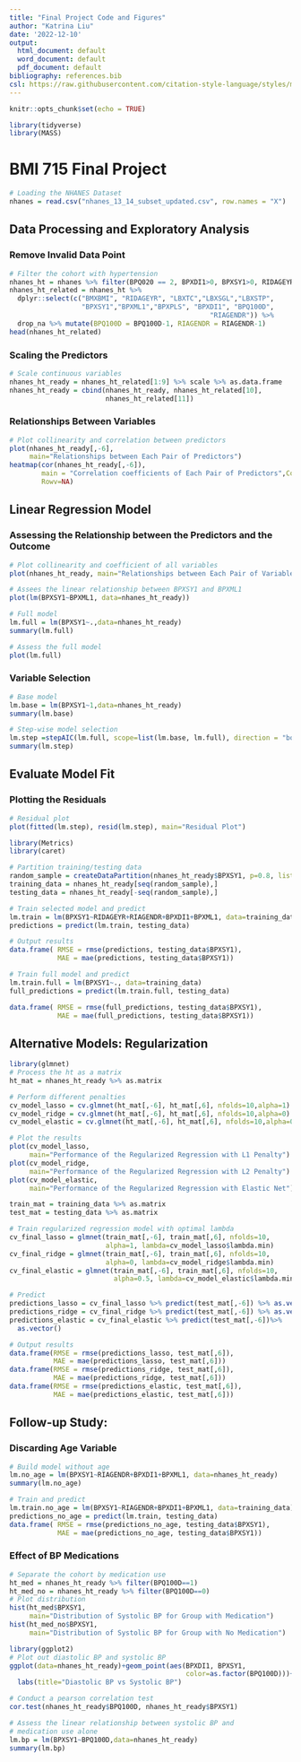 ---
title: "Final Project Code and Figures"
author: "Katrina Liu"
date: '2022-12-10'
output:
  html_document: default
  word_document: default
  pdf_document: default
bibliography: references.bib
csl: https://raw.githubusercontent.com/citation-style-language/styles/master/research-institute-for-nature-and-forest.csl
---

```{r setup, include=FALSE}
knitr::opts_chunk$set(echo = TRUE)
```

```{r}
library(tidyverse)
library(MASS)
```

# BMI 715 Final Project


```{r}
# Loading the NHANES Dataset
nhanes = read.csv("nhanes_13_14_subset_updated.csv", row.names = "X")
```


## Data Processing and Exploratory Analysis

### Remove Invalid Data Point


```{r}
# Filter the cohort with hypertension
nhanes_ht = nhanes %>% filter(BPQ020 == 2, BPXDI1>0, BPXSY1>0, RIDAGEYR<80) 
nhanes_ht_related = nhanes_ht %>% 
  dplyr::select(c("BMXBMI", "RIDAGEYR", "LBXTC","LBXSGL","LBXSTP",
                  "BPXSY1","BPXML1","BPXPLS", "BPXDI1", "BPQ100D",
                                                  "RIAGENDR")) %>% 
  drop_na %>% mutate(BPQ100D = BPQ100D-1, RIAGENDR = RIAGENDR-1)
head(nhanes_ht_related)
```

### Scaling the Predictors


```{r}
# Scale continuous variables
nhanes_ht_ready = nhanes_ht_related[1:9] %>% scale %>% as.data.frame
nhanes_ht_ready = cbind(nhanes_ht_ready, nhanes_ht_related[10], 
                        nhanes_ht_related[11])

```

### Relationships Between Variables


```{r, fig.height = 8, fig.width = 10}
# Plot collinearity and correlation between predictors
plot(nhanes_ht_ready[,-6], 
     main="Relationships between Each Pair of Predictors")
heatmap(cor(nhanes_ht_ready[,-6]),
        main = "Correlation coefficients of Each Pair of Predictors",Colv=NA, 
        Rowv=NA)

```

## Linear Regression Model

### Assessing the Relationship between the Predictors and the Outcome

```{r, fig.height = 8, fig.width = 10}
# Plot collinearity and coefficient of all variables
plot(nhanes_ht_ready, main="Relationships between Each Pair of Variables")
```

```{r, fig.height = 8, fig.width = 10}
# Assees the linear relationship between BPXSY1 and BPXML1
plot(lm(BPXSY1~BPXML1, data=nhanes_ht_ready))
```


```{r, fig.height = 8, fig.width = 10}
# Full model
lm.full = lm(BPXSY1~.,data=nhanes_ht_ready)
summary(lm.full)
```


```{r, fig.height = 8, fig.width = 10}
# Assess the full model
plot(lm.full)
```


### Variable Selection


```{r}
# Base model
lm.base = lm(BPXSY1~1,data=nhanes_ht_ready)
summary(lm.base)
```

```{r}
# Step-wise model selection
lm.step =stepAIC(lm.full, scope=list(lm.base, lm.full), direction = "both")
summary(lm.step)
```


## Evaluate Model Fit

### Plotting the Residuals

```{r, fig.height = 8, fig.width = 10}
# Residual plot
plot(fitted(lm.step), resid(lm.step), main="Residual Plot")
```



```{r}
library(Metrics)
library(caret)

# Partition training/testing data
random_sample = createDataPartition(nhanes_ht_ready$BPXSY1, p=0.8, list=FALSE)
training_data = nhanes_ht_ready[seq(random_sample),]
testing_data = nhanes_ht_ready[-seq(random_sample),]

# Train selected model and predict
lm.train = lm(BPXSY1~RIDAGEYR+RIAGENDR+BPXDI1+BPXML1, data=training_data)
predictions = predict(lm.train, testing_data)

# Output results
data.frame( RMSE = rmse(predictions, testing_data$BPXSY1),
            MAE = mae(predictions, testing_data$BPXSY1))
```


```{r}
# Train full model and predict
lm.train.full = lm(BPXSY1~., data=training_data)
full_predictions = predict(lm.train.full, testing_data)

data.frame( RMSE = rmse(full_predictions, testing_data$BPXSY1),
            MAE = mae(full_predictions, testing_data$BPXSY1))
```


## Alternative Models: Regularization


```{r, fig.height = 8, fig.width = 10}
library(glmnet)
# Process the ht as a matrix
ht_mat = nhanes_ht_ready %>% as.matrix

# Perform different penalties
cv_model_lasso = cv.glmnet(ht_mat[,-6], ht_mat[,6], nfolds=10,alpha=1)
cv_model_ridge = cv.glmnet(ht_mat[,-6], ht_mat[,6], nfolds=10,alpha=0)
cv_model_elastic = cv.glmnet(ht_mat[,-6], ht_mat[,6], nfolds=10,alpha=0.5)

# Plot the results
plot(cv_model_lasso, 
     main="Performance of the Regularized Regression with L1 Penalty")
plot(cv_model_ridge,
     main="Performance of the Regularized Regression with L2 Penalty")
plot(cv_model_elastic, 
     main="Performance of the Regularized Regression with Elastic Net")
```


```{r}
train_mat = training_data %>% as.matrix
test_mat = testing_data %>% as.matrix

# Train regularized regression model with optimal lambda
cv_final_lasso = glmnet(train_mat[,-6], train_mat[,6], nfolds=10,
                        alpha=1, lambda=cv_model_lasso$lambda.min)
cv_final_ridge = glmnet(train_mat[,-6], train_mat[,6], nfolds=10,
                        alpha=0, lambda=cv_model_ridge$lambda.min)
cv_final_elastic = glmnet(train_mat[,-6], train_mat[,6], nfolds=10,
                          alpha=0.5, lambda=cv_model_elastic$lambda.min)

# Predict
predictions_lasso = cv_final_lasso %>% predict(test_mat[,-6]) %>% as.vector()
predictions_ridge = cv_final_ridge %>% predict(test_mat[,-6]) %>% as.vector()
predictions_elastic = cv_final_elastic %>% predict(test_mat[,-6])%>% 
  as.vector()

# Output results
data.frame(RMSE = rmse(predictions_lasso, test_mat[,6]), 
           MAE = mae(predictions_lasso, test_mat[,6]))
data.frame(RMSE = rmse(predictions_ridge, test_mat[,6]), 
           MAE = mae(predictions_ridge, test_mat[,6]))
data.frame(RMSE = rmse(predictions_elastic, test_mat[,6]), 
           MAE = mae(predictions_elastic, test_mat[,6]))
```


## Follow-up Study:

### Discarding Age Variable


```{r}
# Build model without age
lm.no_age = lm(BPXSY1~RIAGENDR+BPXDI1+BPXML1, data=nhanes_ht_ready)
summary(lm.no_age)

# Train and predict
lm.train.no_age = lm(BPXSY1~RIAGENDR+BPXDI1+BPXML1, data=training_data)
predictions_no_age = predict(lm.train, testing_data)
data.frame( RMSE = rmse(predictions_no_age, testing_data$BPXSY1),
            MAE = mae(predictions_no_age, testing_data$BPXSY1))
```


### Effect of BP Medications


```{r, fig.height = 8, fig.width = 10}
# Separate the cohort by medication use
ht_med = nhanes_ht_ready %>% filter(BPQ100D==1)
ht_med_no = nhanes_ht_ready %>% filter(BPQ100D==0)
# Plot distribution
hist(ht_med$BPXSY1, 
     main="Distribution of Systolic BP for Group with Medication")
hist(ht_med_no$BPXSY1, 
     main="Distribution of Systolic BP for Group with No Medication")
```

```{r, fig.height = 8, fig.width = 10}
library(ggplot2)
# Plot out diastolic BP and systolic BP
ggplot(data=nhanes_ht_ready)+geom_point(aes(BPXDI1, BPXSY1, 
                                            color=as.factor(BPQ100D)))+
  labs(title="Diastolic BP vs Systolic BP")
```

```{r}
# Conduct a pearson correlation test
cor.test(nhanes_ht_ready$BPQ100D, nhanes_ht_ready$BPXSY1)
```

```{r}
# Assess the linear relationship between systolic BP and
# medication use alone
lm.bp = lm(BPXSY1~BPQ100D,data=nhanes_ht_ready)
summary(lm.bp)
```

